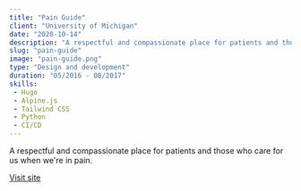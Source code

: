 ```yaml
---
title: "Pain Guide"
client: "University of Michigan"
date: "2020-10-14"
description: "A respectful and compassionate place for patients and those who care for us when we're in pain."
slug: "pain-guide"
image: "pain-guide.png"
type: "Design and development"
duration: "05/2016 - 08/2017"
skills:
 - Hugo
 - Alpine.js
 - Tailwind CSS
 - Python
 - CI/CD
---
```


A respectful and compassionate place for patients and those who care for us when we're in pain.

[Visit site](https://painguide.com/)
